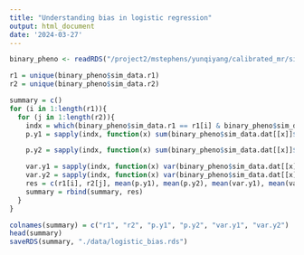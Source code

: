 ```yaml
---
title: "Understanding bias in logistic regression"
output: html_document
date: '2024-03-27'
---
```


```r
binary_pheno <- readRDS("/project2/mstephens/yunqiyang/calibrated_mr/simulation_trio/logistic202403/binary_pheno.rds")
```

```r
r1 = unique(binary_pheno$sim_data.r1)
r2 = unique(binary_pheno$sim_data.r2)
```

```r
summary = c()
for (i in 1:length(r1)){
  for (j in 1:length(r2)){
    indx = which(binary_pheno$sim_data.r1 == r1[i] & binary_pheno$sim_data.r2 == r2[j])
    p.y1 = sapply(indx, function(x) sum(binary_pheno$sim_data.dat[[x]]$pheno[,1])/nrow(binary_pheno$sim_data.dat[[x]]$pheno))

    p.y2 = sapply(indx, function(x) sum(binary_pheno$sim_data.dat[[x]]$pheno[,2])/nrow(binary_pheno$sim_data.dat[[x]]$pheno))

    var.y1 = sapply(indx, function(x) var(binary_pheno$sim_data.dat[[x]]$pheno[,1]))
    var.y2 = sapply(indx, function(x) var(binary_pheno$sim_data.dat[[x]]$pheno[,2]))
    res = c(r1[i], r2[j], mean(p.y1), mean(p.y2), mean(var.y1), mean(var.y2))
    summary = rbind(summary, res)
  }
}
```

```r
colnames(summary) = c("r1", "r2", "p.y1", "p.y2", "var.y1", "var.y2")
head(summary)
saveRDS(summary, "./data/logistic_bias.rds")
```

